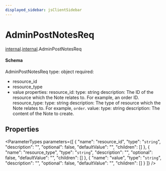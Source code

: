 ```yaml
---
displayed_sidebar: jsClientSidebar
---
```



# AdminPostNotesReq

[internal](../../admin_discounts/modules/admin_discounts.internal.mdx).[internal](../modules/admin_discounts.internal.internal.mdx).AdminPostNotesReq

#### Schema

AdminPostNotesReq
type: object
required:
  - resource_id
  - resource_type
  - value
properties:
  resource_id:
    type: string
    description: The ID of the resource which the Note relates to. For example, an order ID.
  resource_type:
    type: string
    description: The type of resource which the Note relates to. For example, `order`.
  value:
    type: string
    description: The content of the Note to create.

## Properties

<ParameterTypes parameters={[
  {
    "name": "resource_id",
    "type": "`string`",
    "description": "",
    "optional": false,
    "defaultValue": "",
    "children": []
  },
  {
    "name": "resource_type",
    "type": "`string`",
    "description": "",
    "optional": false,
    "defaultValue": "",
    "children": []
  },
  {
    "name": "value",
    "type": "`string`",
    "description": "",
    "optional": false,
    "defaultValue": "",
    "children": []
  }
]} />
